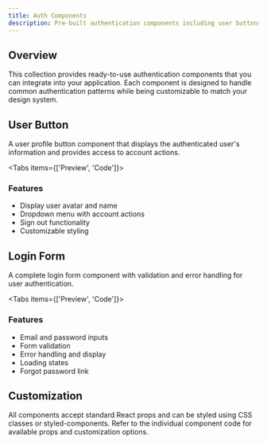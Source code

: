 ```yaml
---
title: Auth Components
description: Pre-built authentication components including user buttons, login forms, and other auth-related UI elements
---
```


## Overview

This collection provides ready-to-use authentication components that you can integrate into your application. Each component is designed to handle common authentication patterns while being customizable to match your design system.

## User Button

A user profile button component that displays the authenticated user's information and provides access to account actions.

<Tabs items={['Preview', 'Code']}>

<Tab value='Preview'>
  <PreviewComponent comp='user-button-demo' />
</Tab>

<Tab value='Code'>
  <ComponentSource comp='user-button-demo' />
</Tab>

</Tabs>

### Features

- Display user avatar and name
- Dropdown menu with account actions
- Sign out functionality
- Customizable styling

## Login Form

A complete login form component with validation and error handling for user authentication.

<Tabs items={['Preview', 'Code']}>

<Tab value='Preview'>
  <PreviewComponent comp='form-demo' />
</Tab>

<Tab value='Code'>
  <ComponentSource comp='form-demo' />
</Tab>

</Tabs>

### Features

- Email and password inputs
- Form validation
- Error handling and display
- Loading states
- Forgot password link

## Customization

All components accept standard React props and can be styled using CSS classes or styled-components. Refer to the individual component code for available props and customization options.
